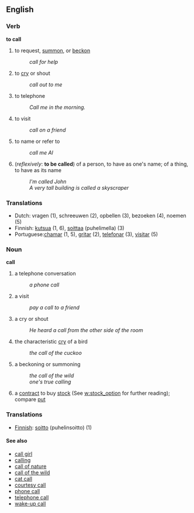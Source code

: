 ==English==
===Verb===
'''to call'''

# to request, [[summon]], or [[beckon]]
#: ''call for help''
# to [[cry]] or shout
#: ''call out to me''
# to telephone
#: ''Call me in the morning.''
# to visit
#: ''call on a friend''
# to name or refer to
#: ''call me Al''
# (''reflexively'': '''to be called''') of a person, to have as one's name; of a thing, to have as its name
#: ''I'm called John''
#: ''A very tall building is called a skyscraper''

===Translations===
*Dutch: vragen (1), schreeuwen (2), opbellen (3), bezoeken (4), noemen (5)
*Finnish: [[kutsua]] (1, 6), [[soittaa]] (puhelimella) (3)
*Portuguese:[[chamar]] (1, 5), [[gritar]] (2), [[telefonar]] (3), [[visitar]] (5)

===Noun===
'''call'''
# a telephone conversation
#: ''a phone call''
# a visit
#: ''pay a call to a friend''
# a cry or shout
#: ''He heard a call from the other side of the room''
# the characteristic [[cry]] of a bird
#: ''the call of the cuckoo''
# a beckoning or summoning
#: ''the call of the wild''
#: ''one's true calling''
# a [[contract]] to buy [[stock]] (See [[w:stock_option]] for further reading); compare [[put]]

===Translations===

*[[Finnish]]: [[soitto]] (puhelinsoitto) (1)

====See also====
*[[call girl]]
*[[calling]]
*[[call of nature]]
*[[call of the wild]]
*[[cat call]]
*[[courtesy call]]
*[[phone call]]
*[[telephone call]]
*[[wake-up call]]